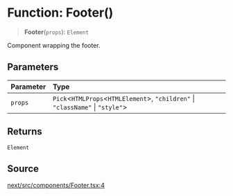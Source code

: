 # Function: Footer()

> **Footer**(`props`): `Element`

Component wrapping the footer.

## Parameters

| Parameter | Type |
| :------ | :------ |
| `props` | `Pick`\<`HTMLProps`\<`HTMLElement`\>, `"children"` \| `"className"` \| `"style"`\> |

## Returns

`Element`

## Source

[next/src/components/Footer.tsx:4](https://github.com/gpbl/react-day-picker/blob/6515ed496/next/src/components/Footer.tsx#L4)
